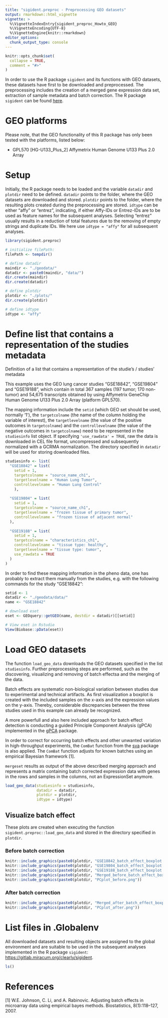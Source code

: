 ```yaml
---
title: "sigident.preproc - Preprocessing GEO datasets"
output: rmarkdown::html_vignette
vignette: >
  %\VignetteIndexEntry{sigident_preproc_Howto_GEO}
  %\VignetteEncoding{UTF-8}
  %\VignetteEngine{knitr::rmarkdown}
editor_options: 
  chunk_output_type: console
---
```


```r
knitr::opts_chunk$set(
  collapse = TRUE,
  comment = "#>"
)
```

In order to use the R package `sigident` and its functions with GEO datasets, these datasets have first to be downloaded and preprocessed. The preprocessing includes the creation of a merged gene expression data set, extraction of sample metadata and batch correction. 
The R package `sigident` can be found [here](https://gitlab.miracum.org/clearly/sigident).

# GEO platforms

Please note, that the GEO functionality of this R package has only been tested with the platforms, listed below: 

- GPL570 [HG-U133_Plus_2] Affymetrix Human Genome U133 Plus 2.0 Array

# Setup

Initially, the R package needs to be loaded and the variable `datadir` and `plotdir` need to be defined. `datadir` points to the folder, where the GEO datasets are downloaded and stored. `plotdir` points to the folder, where the resulting plots created during the preprocessing are stored. `idtype` can be either "affy" or "entrez", indicating, if either Affy-IDs or Entrez-IDs are to be used as feature names for the subsequent analyses. Selecting "entrez" usually results in a reduction of total features due to the removing of empty strings and duplicate IDs. We here use `idtype = "affy"` for all subsequent analyses.  


```r
library(sigident.preproc)

# initialize filePath:
filePath <- tempdir()

# define datadir
maindir <- "./geodata/"
datadir <- paste0(maindir, "data/")
dir.create(maindir)
dir.create(datadir)

# define plotdir
plotdir <- "./plots/"
dir.create(plotdir)

# define idtype
idtype <- "affy"
```

# Define list that contains a representation of the studies metadata

Definition of a list that contains a representation of the studie's / studies' metadata

This example uses the GEO lung cancer studies "GSE18842", "GSE19804" and "GSE19188", which contain in total 367 samples (197 tumor; 170 non-tumor) and 54,675 transcripts obtained by using Affymetrix GeneChip Human Genome U133 Plus 2.0 Array (platform GPL570).  

The mapping information include the `setid` (which GEO set should be used, normally '1'), the `targetcolname` (the name of the column holding the variable of interest), the `targetlevelname` (the value of the positive outcomes in `targetcolname`) and the `controllevelname`  (the value of the negative outcomes in `targetcolname`) need to be represented in the `studiesinfo` list object. If specifying `'use_rawdata' = TRUE`, raw the data is downloaded in CEL file format, uncompressed and subsequently normalized with a GCRMA normalization. The directory specified in `datadir` will be used for storing downloaded files. 

```r
studiesinfo <- list(
  "GSE18842" = list(
    setid = 1,
    targetcolname = "source_name_ch1",
    targetlevelname = "Human Lung Tumor",
    controllevelname = "Human Lung Control"
    ),
  
  "GSE19804" = list(
    setid = 1,
    targetcolname = "source_name_ch1",
    targetlevelname = "frozen tissue of primary tumor",
    controllevelname = "frozen tissue of adjacent normal"
  ),
  
  "GSE19188" = list(
    setid = 1,
    targetcolname = "characteristics_ch1",
    controllevelname = "tissue type: healthy",
    targetlevelname = "tissue type: tumor",
    use_rawdata = TRUE
  )
)
```

In order to find these mapping information in the pheno data, one has probably to extract them manually from the studies, e.g. with the following commands for the study "GSE18842":

```r
setid <- 1
datadir <- "./geodata/data/"
name <- "GSE18842"

# download eset
eset <- GEOquery::getGEO(name, destdir = datadir)[[setid]]

# View eset in Rstudio
View(Biobase::pData(eset))
```


# Load GEO datasets 

The function `load_geo_data` downloads the GEO datasets specified in the list `studiesinfo`. Further preprocessing steps are performed, such as the discovering, visualizing and removing of batch effectsa and the merging of the data. 

Batch effects are systematic non-biological variation between studies due to experimental and technical artifacts. As first visualization a boxplot is created with the included samples on the x-axis and the expression values on the y-axis. Thereby, considerable discrepancies between the three studies used in this example can already be recognized.    

A more powerfull and also here included approach for batch effect detection is conducting a guided Principle Component Analysis (gPCA) implemented in the [gPCA](https://CRAN.R-project.org/package=gPCA) package.

In order to correct for occurring batch effects and other unwanted variation in high-throughput experiments, the `ComBat` function from the [sva](10.1093/bioinformatics/bts034) package is also applied. The `ComBat` function adjusts for known batches using an empirical Bayesian framework [1]. 

`mergeset` results as output of the above described merging approach and represents a matrix containing batch corrected expression data with genes in the rows and samples in the columns, not an ExpressionSet anymore. 

```r
load_geo_data(studiesinfo = studiesinfo,
              datadir = datadir,
              plotdir = plotdir,
              idtype = idtype) 
```

## Visualize batch effect

These plots are created when executing the function `sigident.preproc::load_geo_data` and stored in the directory specified in `plotdir`.

### Before batch correction

```r
knitr::include_graphics(paste0(plotdir, "GSE18842_batch_effect_boxplot.jpg"))
knitr::include_graphics(paste0(plotdir, "GSE19804_batch_effect_boxplot.jpg"))
knitr::include_graphics(paste0(plotdir, "GSE19188_batch_effect_boxplot.jpg"))
knitr::include_graphics(paste0(plotdir, "Merged_before_batch_effect_boxplot.jpg"))
knitr::include_graphics(paste0(plotdir, "PCplot_before.png"))
```

### After batch correction

```r
knitr::include_graphics(paste0(plotdir, "Merged_after_batch_effect_boxplot.jpg"))
knitr::include_graphics(paste0(plotdir, "PCplot_after.png"))
```

# List files in .Globalenv

All downloaded datasets and resulting objects are assigned to the global environment and are suitable to be used in the subsequent analyses implemented in the R package `sigident`: [https://gitlab.miracum.org/clearly/sigident](https://gitlab.miracum.org/clearly/sigident).

```r
ls()
```

# References 

[1] W.E. Johnson, C. Li, and A. Rabinovic. Adjusting batch effects in microarray data using empirical bayes methods. Biostatistics, 8(1):118–127, 2007.
